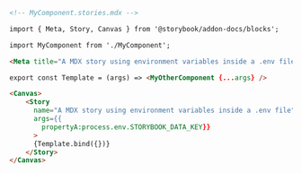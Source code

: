 ```md
<!-- MyComponent.stories.mdx -->

import { Meta, Story, Canvas } from '@storybook/addon-docs/blocks';

import MyComponent from './MyComponent';

<Meta title="A MDX story using environment variables inside a .env file" />

export const Template = (args) => <MyOtherComponent {...args} />

<Canvas>
    <Story 
      name="A MDX story using environment variables inside a .env file" 
      args={{
        propertyA:process.env.STORYBOOK_DATA_KEY}}
      >
      {Template.bind({})}
    </Story>
</Canvas>
```
